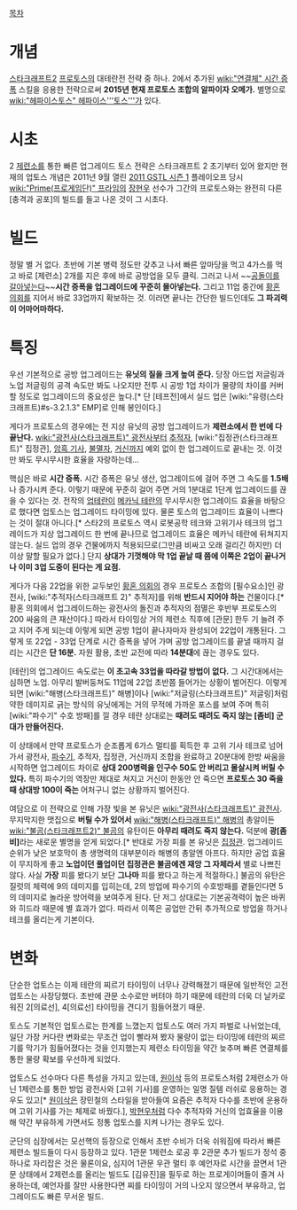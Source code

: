 [[목차]]
= 개념 =
[[스타크래프트2]] [[프로토스]]의 대테란전 전략 중 하나. 2에서 추가된 [[wiki:"연결체" 시간 증폭]] 스킬을 응용한 전략으로써 '''2015년 현재 프로토스 조합의 알파이자 오메가.''' 별명으로 [[wiki:"헤파이스토스" 헤파이스'''토스''']]가 있다.

= 시초 =
2 [[제련소]]를 통한 빠른 업그레이드 토스 전략은 스타크래프트 2 초기부터 있어 왔지만 현재의 업토스 개념은 2011년 9월 열린 [[2011 GSTL 시즌 1]] 플레이오프 당시 [[wiki:"Prime(프로게임단)" 프라임]]의 [[장현우]] 선수가 그간의 프로토스와는 완전히 다른 [충격과 공포]의 빌드를 들고 나온 것이 그 시초다.

= 빌드 =
정말 별 거 없다. 초반에 기본 병력 정도만 갖추고 나서 빠른 앞마당을 먹고 4가스를 먹고 바로 [제련소] 2개를 지은 후에 바로 공방업을 모두 클릭. 그러고 나서 ~~[[공밀레|공돌이를 갈아넣는다]]~~'''시간 증폭을 업그레이드에 꾸준히 몰아넣는다.''' 그리고 11업 중간에 [[황혼 의회]]를 지어서 바로 33업까지 확보하는 것. 이러면 끝나는 간단한 빌드인데도 '''그 파괴력이 어마어마하다.'''

= 특징 =
우선 기본적으로 공방 업그레이드는 '''유닛의 질을 크게 높여 준다.''' 당장 아드업 저글링과 노업 저글링의 공격 속도만 봐도 나오지만 전투 시 공방 1업 차이가 물량의 차이를 커버할 정도로 업그레이드의 중요성은 높다.[* 단 [테프전]에서 실드 업은 [wiki:"유령(스타크래프트)#s-3.2.1.3" EMP]로 인해 봉인이다.]

게다가 프로토스의 경우에는 전 지상 유닛의 공방 업그레이드가 '''제련소에서 한 번에 다 끝난다.''' [[wiki:"광전사(스타크래프트)" 광전사]]부터 [[추적자]], [wiki:"집정관(스타크래프트)" 집정관], [[암흑 기사]], [[불멸자]], [[거신]]까지 예외 없이 한 업그레이드로 끝내는 것. 이것만 봐도 무시무시한 효율을 자랑하는데...

핵심은 바로 '''시간 증폭.''' 시간 증폭은 유닛 생산, 업그레이드에 걸어 주면 그 속도를 '''1.5배'''나 증가시켜 준다. 이렇기 때문에 꾸준히 걸어 주면 거의 1분대로 1단계 업그레이드를 끊을 수 있다는 것. 전작의 [[업테란]]이 [[메카닉 테란]]의 무시무시한 업그레이드 효율을 바탕으로 했다면 업토스는 업그레이드 타이밍에 있다. 물론 토스의 업그레이드 효율이 나쁘다는 것이 절대 아니다.[* 스타2의 프로토스 역시 로봇공학 테크와 고위기사 테크의 업그레이드가 지상 업그레이드 한 번에 끝나므로 업그레이드 효율은 메카닉 테란에 뒤쳐지지 않는다. 실드 업의 경우 건물에까지 적용되므로(그만큼 비싸고 오래 걸리긴 하지만) 더 이상 말할 필요가 없다.] 단지 '''상대가 기껏해야 막 1업 끝날 때 쯤에 이쪽은 2업이 끝나거나 이미 3업 도중이 된다는 게 요점.'''

게다가 다음 22업을 위한 교두보인 [[황혼 의회]]의 경우 프로토스 조합의 [필수요소]인 광전사, [wiki:"추적자(스타크래프트 2)" 추적자]를 위해 '''반드시 지어야 하는''' 건물이다.[* 황혼 의회에서 업그레이드하는 광전사의 돌진과 추적자의 점멸은 후반부 프로토스의 200 싸움의 큰 재산이다.] 따라서 타이밍상 거의 제련소 직후에 [관문] 한두 기 늘려 주고 지어 주게 되는데 이렇게 되면 공방 1업이 끝나자마자 완성되어 22업이 개통된다. 그렇게 또 22업 - 33업 단계로 시간 증폭을 넣어 가며 공방 업그레이드를 끝낼 때까지 걸리는 시간은 '''단 16분.''' 자원 활용, 초반 교전에 따라 '''14분대'''에 끊는 경우도 있다.

[테란]의 업그레이드 속도로는 '''이 초고속 33업을 따라갈 방법이 없다.''' 그 시간대에서는 심하면 노업. 아무리 발버둥쳐도 11업에 22업 초반쯤 들어가는 상황이 벌어진다. 이렇게 되면 [wiki:"해병(스타크래프트)" 해병]이나 [wiki:"저글링(스타크래프트)" 저글링]처럼 약한 데미지로 긁는 방식의 유닛에게는 거의 무적에 가까운 포스를 보여 주며 특히 [wiki:"파수기" 수호 방패]를 낄 경우 테란 상대로는 '''때려도 때려도 죽지 않는 [좀비] 군대가 만들어진다.'''

이 상태에서 만약 프로토스가 순조롭게 6가스 멀티를 획득한 후 고위 기사 테크로 넘어가서 광전사, [[파수기]], 추적자, 집정관, 거신까지 조합을 완료하고 20분대에 한방 싸움을 시작하면 업그레이드 차이로 '''상대 200병력을 인구수 50도 안 버리고 몰살시켜 버릴 수 있다.''' 특히 파수기의 역장만 제대로 쳐지고 거신이 한동안 안 죽으면 '''프로토스 30 죽을 때 상대방 100이 죽는''' 어처구니 없는 상황까지 벌어진다.

여담으로 이 전략으로 인해 가장 빛을 본 유닛은 [[wiki:"광전사(스타크래프트)" 광전사]]. 무지막지한 맷집으로 '''버틸 수가 있어서''' [[wiki:"해병(스타크래프트)" 해병]]의 총알이든 [[wiki:"불곰(스타크래프트2)" 불곰]]의 유탄이든 '''아무리 때려도 죽지 않는다.''' 덕분에 '''광[좀비]'''라는 새로운 별명을 얻게 되었다.[* 반대로 가장 피를 본 유닛은 [[집정관]]. 업그레이드 순위가 낮은 보호막이 총 생명력의 대부분이라 해병의 총알엔 아프다. 하지만 공업 효율이 무지하게 좋고 '''노업이던 풀업이던 집정관은 불곰에겐 재앙 그 자체라서''' 별로 나쁘진 않다. 사실 '''가장''' 피를 봤다기 보단 '''그나마''' 피를 봤다고 하는게 적절하다.] 불곰의 유탄은 질럿의 체력에 9의 데미지를 입히는데, 2의 방업에 파수기의 수호방패를 곁들인다면 5의 데미지로 놀라운 방어력을 보여주게 된다. 단 저그 상대로는 기본공격력이 높은 바퀴와 히드라 때문에 별 효과가 없다. 따라서 이쪽은 공업만 간뒤 추가적으로 방업을 하거나 테크를 올리는게 기본이다.

= 변화 =
단순한 업토스는 이제 테란의 찌르기 타이밍이 너무나 강력해졌기 때문에 일반적인 고전 업토스는 사장당했다. 초반에 관문 소수로만 버텨야 하기 때문에 테란의 더욱 더 날카로워진 2[의료선], 4[의료선] 타이밍을 견디기 힘들어졌기 때문.

토스도 기본적인 업토스로는 한계를 느꼈는지 업토스도 여러 가지 파벌로 나뉘었는데, 일단 가장 커다란 변화로는 무조건 업이 빨라져 봤자 물량이 없는 타이밍에 테란의 찌르기를 막기가 힘들어졌다는 것을 인지했는지 제련소 타이밍을 약간 늦추며 빠른 연결체를 통한 물량 확보를 우선하게 되었다.

업토스도 선수마다 다른 특성을 가지고 있는데, [[원이삭]] 등의 프로토스처럼 2제련소가 아닌 1제련소를 통한 방업 광전사와 [고위 기사]를 운영하는 일명 질템 러쉬로 응용하는 경우도 있고[* [[원이삭]]은 장민철의 스타일을 받아들여 요즘은 추적자 다수를 초반에 운용하며 고위 기사를 가는 체제로 바꿨다.], [[박현우]]처럼 다수 추적자와 거신의 업효율을 이용해 약간 부유하게 가면서도 정통 업토스를 지켜 나가는 경우도 있다.

군단의 심장에서는 모선핵의 등장으로 인해서 초반 수비가 더욱 쉬워짐에 따라서 빠른 제련소 빌드들이 다시 등장하고 있다. 1관문 1제련소 로공 후 2관문 추가 빌드가 정석 중 하나로 자리잡은 것은 물론이요, 심지어 1관문 우관 멀티 후 예언자로 시간을 끌면서 1관문 상태에서 2제련소를 올리는 빌드도 [김유진]을 필두로 하는 프로게이머들이 즐겨 사용하는데, 예언자를 잘만 사용한다면 찌를 타이밍이 거의 나오지 않으면서 부유하고, 업그레이드도 빠른 무서운 빌드.
